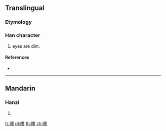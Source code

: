 {{character info/new}}
{{also|曗}}
==Translingual==

===Etymology===
{{Han compound|目|菐|c1=s|c2=p|t1=eye|ls=psc}}

===Han character===
{{Han char|rn=109|rad=目|as=12|sn=17|four=62035|canj=BUTCO}}

# eyes are dim.

====References====
* {{Han ref|kx=0817.100|dkj=23681|hdz=42513.020|uh=77A8|ud=30632|bh=EDA3|bd=60835}}

----

==Mandarin==

===Hanzi===
{{cmn-hanzi|pin=[[pú]] ([[pu2]])|wg=p'u<sup>2</sup>}}

# {{defn|lang=cmn|sort=目12}}

[[fr:瞨]]
[[pl:瞨]]
[[th:瞨]]
[[zh:瞨]]